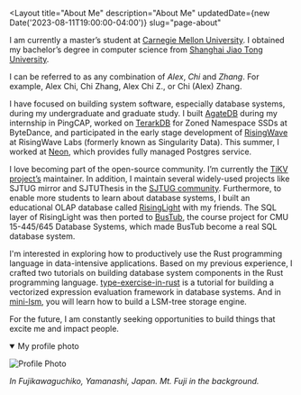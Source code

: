 
<Layout
	title="About Me"
	description="About Me"
	updatedDate={new Date('2023-08-11T19:00:00-04:00')}
	slug="page-about"
>

I am currently a master’s student at [Carnegie Mellon University][cmu]. I obtained my bachelor’s degree in computer science from [Shanghai Jiao Tong University][sjtu].

[sjtu]: http://en.sjtu.edu.cn/
[cmu]: https://www.cs.cmu.edu/

I can be referred to as any combination of *Alex*, *Chi* and *Zhang*. For example, Alex Chi, Chi Zhang, Alex Chi Z., or Chi (Alex) Zhang.

I have focused on building system software, especially database systems, during my undergraduate and graduate study. I built [AgateDB][agatedb] during my internship in PingCAP, worked on [TerarkDB][terarkdb] for Zoned Namespace SSDs at ByteDance, and participated in the early stage development of [RisingWave][risingwave] at RisingWave Labs (formerly known as Singularity Data). This summer, I worked at [Neon][neon], which provides fully managed Postgres service.

[agatedb]: https://github.com/tikv/agatedb
[terarkdb]: https://github.com/bytedance/terarkdb

I love becoming part of the open-source community. I’m currently the [TiKV project’s][tikv] maintainer. In addition, I maintain several widely-used projects like SJTUG mirror and SJTUThesis in the [SJTUG community][sjtug]. Furthermore, to enable more students to learn about database systems, I built an educational OLAP database called [RisingLight][risinglight] with my friends. The SQL layer of RisingLight was then ported to [BusTub](https://github.com/cmu-db/bustub), the course project for CMU 15-445/645 Database Systems, which made BusTub become a real SQL database system.

[tikv]: https://tikv.org
[sjtug]: https://github.com/sjtug
[risinglight]: https://github.com/risinglightdb/risinglight
[risingwave]: https://github.com/singularity-data/risingwave
[neon]: https://neon.tech

I'm interested in exploring how to productively use the Rust programming language in data-intensive applications. Based on my previous experience, I crafted two tutorials on building database system components in the Rust programming language. [type-exercise-in-rust](https://github.com/skyzh/type-exercise-in-rust) is a tutorial for building a vectorized expression evaluation framework in database systems. And in [mini-lsm](https://github.com/skyzh/mini-lsm), you will learn how to build a LSM-tree storage engine.

For the future, I am constantly seeking opportunities to build things that excite me and impact people.

<details open>
<summary>My profile photo</summary>

![Profile Photo](/images/profile.jpg)

*In Fujikawaguchiko, Yamanashi, Japan. Mt. Fuji in the background.*

</details>

</Layout>

